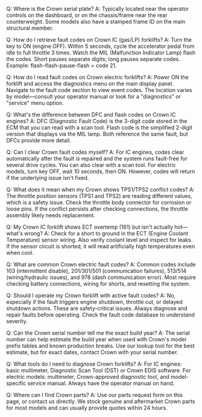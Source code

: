 Q: Where is the Crown serial plate?
A: Typically located near the operator controls on the dashboard, or on the chassis/frame near the rear counterweight. Some models also have a stamped frame ID on the main structural member.

Q: How do I retrieve fault codes on Crown IC (gas/LP) forklifts?
A: Turn the key to ON (engine OFF). Within 5 seconds, cycle the accelerator pedal from idle to full throttle 3 times. Watch the MIL (Malfunction Indicator Lamp) flash the codes. Short pauses separate digits; long pauses separate codes. Example: flash-flash-pause-flash = code 21.

Q: How do I read fault codes on Crown electric forklifts?
A: Power ON the forklift and access the diagnostics menu on the main display panel. Navigate to the fault code section to view event codes. The location varies by model—consult your operator manual or look for a "diagnostics" or "service" menu option.

Q: What's the difference between DFC and flash codes on Crown IC engines?
A: DFC (Diagnostic Fault Code) is the 3-digit code stored in the ECM that you can read with a scan tool. Flash code is the simplified 2-digit version that displays via the MIL lamp. Both reference the same fault, but DFCs provide more detail.

Q: Can I clear Crown fault codes myself?
A: For IC engines, codes clear automatically after the fault is repaired and the system runs fault-free for several drive cycles. You can also clear with a scan tool. For electric models, turn key OFF, wait 10 seconds, then ON. However, codes will return if the underlying issue isn't fixed.

Q: What does it mean when my Crown shows TPS1/TPS2 conflict codes?
A: The throttle position sensors (TPS1 and TPS2) are reading different values, which is a safety issue. Check the throttle body connector for corrosion or loose pins. If the conflict persists after checking connections, the throttle assembly likely needs replacement.

Q: My Crown IC forklift shows ECT overtemp (161) but isn't actually hot—what's wrong?
A: Check for a short to ground in the ECT (Engine Coolant Temperature) sensor wiring. Also verify coolant level and inspect for leaks. If the sensor circuit is shorted, it will read artificially high temperatures even when cool.

Q: What are common Crown electric fault codes?
A: Common codes include 103 (intermittent disable), 201/301/501 (communication failures), 513/514 (wiring/hydraulic issues), and 978 (dash communication error). Most require checking battery connections, wiring for shorts, and resetting the system.

Q: Should I operate my Crown forklift with active fault codes?
A: No, especially if the fault triggers engine shutdown, throttle cut, or delayed shutdown actions. These are safety-critical issues. Always diagnose and repair faults before operating. Check the fault code database to understand severity.

Q: Can the Crown serial number tell me the exact build year?
A: The serial number can help estimate the build year when used with Crown's model prefix tables and known production breaks. Use our lookup tool for the best estimate, but for exact dates, contact Crown with your serial number.

Q: What tools do I need to diagnose Crown forklifts?
A: For IC engines: basic multimeter, Diagnostic Scan Tool (DST) or Crown EDIS software. For electric models: multimeter, Crown-approved diagnostic tool, and model-specific service manual. Always have the operator manual on hand.

Q: Where can I find Crown parts?
A: Use our parts request form on this page, or contact us directly. We stock genuine and aftermarket Crown parts for most models and can usually provide quotes within 24 hours.
